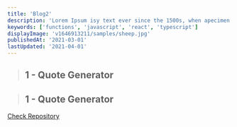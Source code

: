 ```yaml
---
title: 'Blog2'
description: 'Lorem Ipsum isy text ever since the 1500s, when apecimen book. It has survivethe'
keywords: ['functions', 'javascript', 'react', 'typescript']
displayImage: 'v1646913211/samples/sheep.jpg'
publishedAt: '2021-03-01'
lastUpdated: '2021-04-01'
---
```


> ## 1 - Quote Generator

> ## 1 - Quote Generator

[Check Repository](https://github.com/theodorusclarence/quote-generator)

<YouTubeEmbed
  className='mx-auto'
  opts={props.opts}
  videoId='KX5ZMPVEdqY'
  poster='maxresdefault'
  title='1 - Quote Generator'
/>
